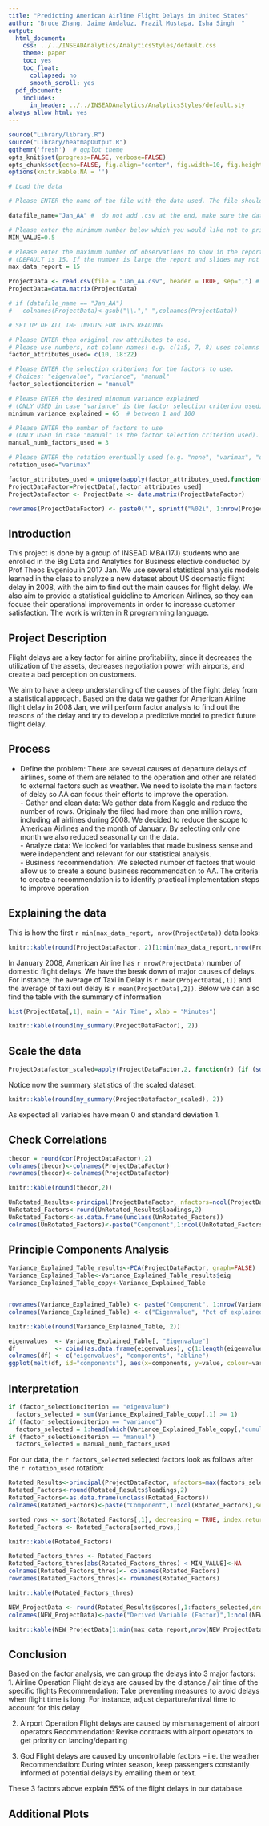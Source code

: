 ```yaml
---
title: "Predicting American Airline Flight Delays in United States"
author: "Bruce Zhang, Jaime Andaluz, Frazil Mustapa, Isha Singh  "
output:
  html_document:
    css: ../../INSEADAnalytics/AnalyticsStyles/default.css
    theme: paper
    toc: yes
    toc_float:
      collapsed: no
      smooth_scroll: yes
  pdf_document:
    includes:
      in_header: ../../INSEADAnalytics/AnalyticsStyles/default.sty
always_allow_html: yes
---
```

<!-- This part contains the function libraries that will be used in the analyisis, pointing the library folder -->

```r

source("Library/library.R")
source("Library/heatmapOutput.R")
ggthemr('fresh')  # ggplot theme
opts_knit$set(progress=FALSE, verbose=FALSE)
opts_chunk$set(echo=FALSE, fig.align="center", fig.width=10, fig.height=6.5)
options(knitr.kable.NA = '')
```

<!-- This part contains the setting of the variables used in the analysis -->

```r
# Load the data

# Please ENTER the name of the file with the data used. The file should be a .csv with one row per observation (e.g. person) and one column per attribute. 

datafile_name="Jan_AA" #  do not add .csv at the end, make sure the data are numeric, check your file.

# Please enter the minimum number below which you would like not to print - this makes the readability of the tables easier. Default values are either 10e6 (to print everything) or 0.5. Try both to see the difference.
MIN_VALUE=0.5

# Please enter the maximum number of observations to show in the report and slides 
# (DEFAULT is 15. If the number is large the report and slides may not be generated - very slow or will crash!!)
max_data_report = 15

ProjectData <- read.csv(file = "Jan_AA.csv", header = TRUE, sep=",") # this contains only the matrix ProjectData
ProjectData=data.matrix(ProjectData) 

# if (datafile_name == "Jan_AA")
#   colnames(ProjectData)<-gsub("\\."," ",colnames(ProjectData))

# SET UP OF ALL THE INPUTS FOR THIS READING

# Please ENTER then original raw attributes to use. 
# Please use numbers, not column names! e.g. c(1:5, 7, 8) uses columns 1,2,3,4,5,7,8
factor_attributes_used= c(10, 18:22)

# Please ENTER the selection criterions for the factors to use. 
# Choices: "eigenvalue", "variance", "manual"
factor_selectionciterion = "manual"

# Please ENTER the desired minumum variance explained 
# (ONLY USED in case "variance" is the factor selection criterion used). 
minimum_variance_explained = 65  # between 1 and 100

# Please ENTER the number of factors to use 
# (ONLY USED in case "manual" is the factor selection criterion used).
manual_numb_factors_used = 3

# Please ENTER the rotation eventually used (e.g. "none", "varimax", "quatimax", "promax", "oblimin", "simplimax", and "cluster" - see help(principal)). Defauls is "varimax"
rotation_used="varimax"

factor_attributes_used = unique(sapply(factor_attributes_used,function(i) min(ncol(ProjectData), max(i,1))))
ProjectDataFactor=ProjectData[,factor_attributes_used]
ProjectDataFactor <- ProjectData <- data.matrix(ProjectDataFactor)

rownames(ProjectDataFactor) <- paste0("", sprintf("%02i", 1:nrow(ProjectDataFactor)))
```



## Introduction

This project is done by a group of INSEAD MBA(17J) students who are enrolled in the Big Data and Analytics for Business elective conducted by Prof Theos Evgeniou in 2017 Jan. We use several statistical analysis models learned in the class to analyze a new dataset about US deomestic flight delay in 2008, with the aim to find out the main causes for flight delay. We also aim to provide a statistical guideline to American Airlines, so they can  focuse their operational improvements in order to increase customer satisfaction. The work is written in R programming language. 


## Project Description

Flight delays are a key factor for airline profitability, since it decreases the utilization of the assets, decreases negotiation power with airports, and create a bad perception on customers. 

We aim to have a deep understanding of the causes of the flight delay from a statistical approach. Based on the data we gather for American Airline flight delay in 2008 Jan, we will perform factor analysis to find out the reasons of the delay and try to develop a predictive model to predict future flight delay.

## Process

- Define the problem: There are several causes of departure delays of airlines, some of them are related to the operation and other are related to external factors such as weather. We need to isolate the main factors of delay so AA can focus their efforts to improve the operation.
<br>- Gather and clean data: We gather data from Kaggle and reduce the number of rows. Originaly the filed had more than one million rows, including all airlines during 2008. We decided to reduce the scope to American Airlines and the month of January. By selecting only one month we also reduced seasonality on the data.
<br>- Analyze data: We looked for variables that made business sense and were independent and relevant for our statistical analysis.
<br>- Business recommendation: We selected number of factors that would allow us to create a sound business recommendation to AA. The criteria to create a recommendation is to identify practical implementation steps to improve operation

## Explaining the data


This is how the first `r min(max_data_report, nrow(ProjectData))` data looks:

<!-- This is showing the data table, how to add a scroll bar?  -->

```r
knitr::kable(round(ProjectDataFactor, 2)[1:min(max_data_report,nrow(ProjectDataFactor)), ])
```


<!-- # ```{r} -->
<!-- # range(ProjectData[,11]) -->
<!-- # mean(ProjectData[,11]) -->
<!-- # mean(ProjectData[,12]) -->



In January 2008, American Airline has `r nrow(ProjectData)` number of domestic flight delays. We have the break down of major causes of delays. For instance, the average of Taxi in Delay is `r mean(ProjectData[,1])` and the average of taxi out delay is `r mean(ProjectData[,2])`. Below we can also find the table with the summary of information

<!-- This is for the histgram  -->
```r
hist(ProjectData[,1], main = "Air Time", xlab = "Minutes")


```


```r
knitr::kable(round(my_summary(ProjectDataFactor), 2))
```


## Scale the data

```r
ProjectDatafactor_scaled=apply(ProjectDataFactor,2, function(r) {if (sd(r)!=0) res=(r-mean(r))/sd(r) else res=0*r; res})
```

Notice now the summary statistics of the scaled dataset:

<!-- This is showing the table after scaling -->

```r
knitr::kable(round(my_summary(ProjectDatafactor_scaled), 2))
```

As expected all variables have mean 0 and standard deviation 1.

## Check Correlations

<!-- Below function does the correlation  -->

```r
thecor = round(cor(ProjectDataFactor),2)
colnames(thecor)<-colnames(ProjectDataFactor)
rownames(thecor)<-colnames(ProjectDataFactor)

knitr::kable(round(thecor,2))
```


```r
UnRotated_Results<-principal(ProjectDataFactor, nfactors=ncol(ProjectDataFactor), rotate="none",score=TRUE)
UnRotated_Factors<-round(UnRotated_Results$loadings,2)
UnRotated_Factors<-as.data.frame(unclass(UnRotated_Factors))
colnames(UnRotated_Factors)<-paste("Component",1:ncol(UnRotated_Factors),sep=",")
```

## Principle Components Analysis


```r
Variance_Explained_Table_results<-PCA(ProjectDataFactor, graph=FALSE)
Variance_Explained_Table<-Variance_Explained_Table_results$eig
Variance_Explained_Table_copy<-Variance_Explained_Table


rownames(Variance_Explained_Table) <- paste("Component", 1:nrow(Variance_Explained_Table))
colnames(Variance_Explained_Table) <- c("Eigenvalue", "Pct of explained variance", "Cumulative pct of explained variance")

knitr::kable(round(Variance_Explained_Table, 2))
```


```r
eigenvalues  <- Variance_Explained_Table[, "Eigenvalue"]
df           <- cbind(as.data.frame(eigenvalues), c(1:length(eigenvalues)), rep(1, length(eigenvalues)))
colnames(df) <- c("eigenvalues", "components", "abline")
ggplot(melt(df, id="components"), aes(x=components, y=value, colour=variable)) + geom_line()
```


## Interpretation

```r
if (factor_selectionciterion == "eigenvalue")
  factors_selected = sum(Variance_Explained_Table_copy[,1] >= 1)
if (factor_selectionciterion == "variance")
  factors_selected = 1:head(which(Variance_Explained_Table_copy[,"cumulative percentage of variance"]>= minimum_variance_explained),1)
if (factor_selectionciterion == "manual")
  factors_selected = manual_numb_factors_used

```
For our data, the `r factors_selected` selected factors look as follows after the `r rotation_used` rotation: 


```r
Rotated_Results<-principal(ProjectDataFactor, nfactors=max(factors_selected), rotate=rotation_used,score=TRUE)
Rotated_Factors<-round(Rotated_Results$loadings,2)
Rotated_Factors<-as.data.frame(unclass(Rotated_Factors))
colnames(Rotated_Factors)<-paste("Component",1:ncol(Rotated_Factors),sep=",")

sorted_rows <- sort(Rotated_Factors[,1], decreasing = TRUE, index.return = TRUE)$ix
Rotated_Factors <- Rotated_Factors[sorted_rows,]

knitr::kable(Rotated_Factors)
```

```r
Rotated_Factors_thres <- Rotated_Factors
Rotated_Factors_thres[abs(Rotated_Factors_thres) < MIN_VALUE]<-NA
colnames(Rotated_Factors_thres)<- colnames(Rotated_Factors)
rownames(Rotated_Factors_thres)<- rownames(Rotated_Factors)

knitr::kable(Rotated_Factors_thres)
```



```r
NEW_ProjectData <- round(Rotated_Results$scores[,1:factors_selected,drop=F],2)
colnames(NEW_ProjectData)<-paste("Derived Variable (Factor)",1:ncol(NEW_ProjectData),sep=" ")

knitr::kable(NEW_ProjectData[1:min(max_data_report,nrow(NEW_ProjectData)), , drop=F])
```





<!-- # ```{r cars} -->
<!-- # summary(cars) -->
<!-- # ``` -->
## Conclusion

Based on the factor analysis, we can group the delays into 3 major factors:
1. Airline Operation
     Flight delays are caused by the distance / air time of the specific flights
 Recommendation: Take preventing measures to avoid delays when flight time is long. For instance, adjust departure/arrival time to account for this delay

2. Airport Operation
    Flight delays are caused by mismanagement of airport operators
Recommendation: Revise contracts with airport operators to get priority on landing/departing

3. God
    Flight delays are caused by uncontrollable factors – i.e. the weather
Recommendation: During winter season, keep passengers constantly informed of potential delays by emailing them or text. 

These 3 factors above explain 55% of the flight delays in our database.



## Additional Plots

<!-- You can also embed plots, for example: -->

<!-- ```{r pressure, echo=FALSE} -->
<!-- plot(pressure) -->
<!-- ``` -->

<!-- Note that the `echo = FALSE` parameter was added to the code chunk to prevent printing of the R code that generated the plot. -->
